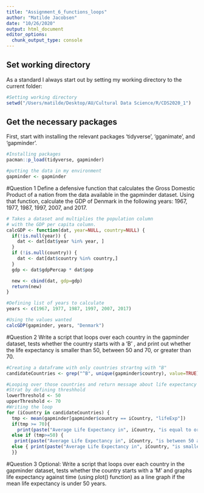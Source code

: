 ```yaml
---
title: "Assignment_6_functions_loops"
author: "Matilde Jacobsen"
date: "10/26/2020"
output: html_document
editor_options: 
  chunk_output_type: console
---
```

## Set working directory
As a standard I always start out by setting my working directory to the current folder:
```r
#Setting working directory 
setwd("/Users/matilde/Desktop/AU/Cultural Data Science/R/CDS2020_1")

```

## Get the necessary packages
First, start with installing the relevant packages 'tidyverse', 'gganimate', and 'gapminder'.

```r
#Installing packages
pacman::p_load(tidyverse, gapminder)

#putting the data in my environment
gapminder <- gapminder
```


#Question 1
Define a defensive function that calculates the Gross Domestic Product of a nation from the data available in the gapminder dataset. Using that function, calculate the GDP of Denmark in the following years: 1967, 1977, 1987, 1997, 2007, and 2017.

```r
# Takes a dataset and multiplies the population column
# with the GDP per capita column.
calcGDP <- function(dat, year=NULL, country=NULL) {
  if(!is.null(year)) {
    dat <- dat[dat$year %in% year, ]
  }
  if (!is.null(country)) {
    dat <- dat[dat$country %in% country,]
  }
  gdp <- dat$gdpPercap * dat$pop

  new <- cbind(dat, gdp=gdp)
  return(new)
}

#Defining list of years to calculate
years <- c(1967, 1977, 1987, 1997, 2007, 2017)

#Using the values wanted
calcGDP(gapminder, years, "Denmark")


```


#Question 2
Write a script that loops over each country in the gapminder dataset, tests whether the country starts with a ‘B’ , and print out whether the life expectancy is smaller than 50, between 50 and 70, or greater than 70.

```r
#Creating a dataframe with only countries strartng with "B"
candidateCountries <- grep("^B", unique(gapminder$country), value=TRUE)

#Looping over those countries and return message about life expectancy
#Strat by defining threshhold
lowerThreshold <- 50
upperThreshold <- 70
#Writing the loop
for (iCountry in candidateCountries) {
  tmp <- mean(gapminder[gapminder$country == iCountry, "lifeExp"])
  if(tmp >= 70){
    print(paste("Average Life Expectancy in", iCountry, "is equal to or larger than")) }  
  else if (tmp>=50) {
   print(paste("Average Life Expectancy in", iCountry, "is between 50 and 70 years"))}
  else { print(paste("Average Life Expectancy in", iCountry, "is smaller than 50"))
  }}


```


#Question 3
Optional: Write a script that loops over each country in the gapminder dataset, tests whether the country starts with a ‘M’ and graphs life expectancy against time (using plot() function) as a line graph if the mean life expectancy is under 50 years.

```r

```

